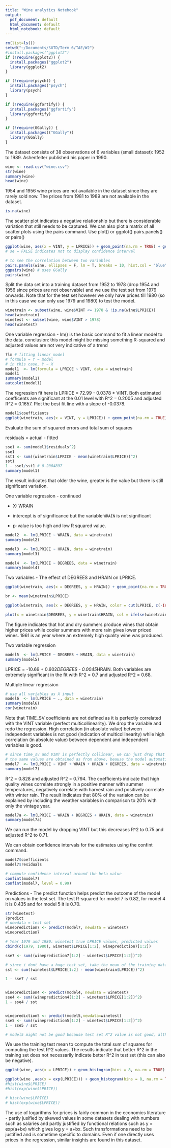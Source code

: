 ```yaml
---
title: "Wine analytics Notebook"
output:
  pdf_document: default
  html_document: default
  html_notebook: default
---
```

```r
rm(list=ls())
setwd("~/Documents/SUTD/Term 6/TAE/W2")
#install.packages("ggplot2")
if (!require(ggplot2)) {
  install.packages("ggplot2")
  library(ggplot2)
}

if (!require(psych)) {
  install.packages("psych")
  library(psych)
}

if (!require(ggfortify)) {
  install.packages("ggfortify")
  library(ggfortify)
}

if (!require(GGally)) {
  install.packages(("GGally"))
  library(GGally)
}

```
The dataset consists of 38 observations of 6 variables (small dataset): 1952 to 1989. Ashenfelter published his paper in 1990.
```r
wine <- read.csv("wine.csv")
str(wine)
summary(wine)
head(wine)
```

1954 and 1956 wine prices are not available in the dataset since they are rarely sold now. The prices from 1981 to 1989 are not available in the dataset.

```r
is.na(wine)
```

The scatter plot indicates a negative relationship but there is considerable variation that still needs to be captured. We can also plot a matrix of all scatter plots using the pairs command.
Use plot() or ggplot()
    pairs.panels() or pairs()
```r
ggplot(wine, aes(x = VINT, y = LPRICE)) + geom_point(na.rm = TRUE) + geom_smooth(method = "lm", na.rm = TRUE, se = FALSE)
# se = FALSE indicates not to display confidence interval

# to see the correlation between two variables
pairs.panels(wine, ellipses = F, lm = T, breaks = 10, hist.col = "blue") # uses Psych
ggpairs(wine) # uses GGally 
pairs(wine)
```

Split the data set into a training dataset from 1952 to 1978 (drop 1954 and 1956 since prices are not observable) and we use the test set from 1979 onwards. Note that for the test set however we only have prices till 1980 (so in this case we can only use 1979 and 1980) to test the model.

```r
winetrain <- subset(wine, wine$VINT <= 1978 & !is.na(wine$LPRICE))
head(winetrain)
winetest <- subset(wine, wine$VINT > 1978)
head(winetest)
```

One variable regression - lm() is the basic command to fit a linear model to the data.
conclusion: this model might be missing something
R-squared and adjusted values are not very indicative of a trend

```r
?lm # fitting linear model
# formula = Y ~ model
# in this case, Y ~ X
model1  <- lm(formula = LPRICE ~ VINT, data = winetrain)
model1
summary(model1)
autoplot(model1)
```

The regression fit here is LPRICE = 72.99 - 0.0378 * VINT. 
Both estimated coefficents are significant at the 0.01 level with R^2 = 0.2005 and adjusted R^2 = 0.1657.
Plot the best fit line with a slope of -0.0378.

```r
model1$coefficients
ggplot(winetrain, aes(x = VINT, y = LPRICE)) + geom_point(na.rm = TRUE) + geom_smooth(method = "lm", na.rm = TRUE, se = FALSE)
```

Evaluate the sum of squared errors and total sum of squares

residuals = actual - fitted
```r
sse1 <- sum(model1$residuals^2)
sse1
sst1 <- sum((winetrain$LPRICE - mean(winetrain$LPRICE))^2)
sst1
1 - sse1/sst1 # 0.2004897
summary(model1)
```

The result indicates that older the wine, greater is the value but there is still significant variation.

One variable regression - continued

- X: WRAIN

- intercept is of significance but the variable `WRAIN` is not significant

- p-value is too high and low R squared value.
```r
model2  <- lm(LPRICE ~ WRAIN, data = winetrain)
summary(model2)
```
```r
model3  <- lm(LPRICE ~ HRAIN, data = winetrain)
summary(model3)
```
```r
model4  <- lm(LPRICE ~ DEGREES, data = winetrain)
summary(model4)
```
Two variables - The effect of DEGREES and HRAIN on LPRICE.
```r
ggplot(winetrain, aes(x = DEGREES, y = HRAIN)) + geom_point(na.rm = TRUE)

br <- mean(winetrain$LPRICE)

ggplot(winetrain, aes(x = DEGREES, y = HRAIN, color = cut(LPRICE, c(-Inf, -1.42, Inf)))) + geom_point(na.rm = TRUE) + scale_color_discrete(name = "LPRICE", labels = c("<= mean(LPrice)", "> mean(LPRICE)")) + geom_vline(xintercept = mean(winetrain$DEGREES), color = "blue", lwd = 1) + geom_hline(yintercept = mean(winetrain$HRAIN), color = "red", lwd = 1)

plot(x = winetrain$DEGREES, y = winetrain$HRAIN, col = ifelse(winetrain$LPRICE >= mean(winetrain$LPRICE), "red", "black"))
```
The figure indicates that hot and dry summers produce wines that obtain higher prices while cooler summers with more rain gives lower priced wines. 1961 is an year where an extremely high quality wine was produced.

Two variable regression
```r
model5  <- lm(LPRICE ~ DEGREES + HRAIN, data = winetrain)
summary(model5)
```
LPRICE = -10.69 + 0.602*DEGREES - 0.0045*HRAIN. Both variables are extremely significant in the fit with R^2 = 0.7 and adjusted R^2 = 0.68.

Multiple linear regression
```r
# use all variables as X input
model6  <- lm(LPRICE ~ ., data = winetrain)
summary(model6)
cor(winetrain)
```

Note that TIME_SV coefficients are not defined as it is perfectly correlated with the VINT variable (perfect multicollinearity). We drop the variable and redo the regression. High correlation (in absolute value) between independent variables is not good (indication of multicollinearity) while high correlation (in absolute value) between dependent and independent variables is good.

```r
# since time_sv and VINT is perfectly collinear, we can just drop that variable in our model
# the same values are obtained as from above, beause the model automatically drops the perfectly collinear variable
model7  <- lm(LPRICE ~ VINT + WRAIN + HRAIN + DEGREES, data = winetrain)
summary(model7)
```

R^2 = 0.828 and adjusted R^2 = 0.794. The coefficients indicate that high quality wines correlate strongly in a positive manner with summer temperatures, negatively correlate with harvest rain and positively correlate with winter rain. The result indicates that 80% of the variaion can be explained by including the weather variables in comparison to 20% with only the vintage year.

```r
model7a <- lm(LPRICE ~ WRAIN + DEGREES + HRAIN, data = winetrain)
summary(model7a)
```
We can run the model by dropping VINT but this decreases R^2 to 0.75 and adjusted R^2 to 0.71.

We can obtain confidence intervals for the estimates using the confint command.
```r
model7$coefficients
model7$residuals

# compute confidence interval around the beta value 
confint(model7)
confint(model7, level = 0.99)
```
Predictions - The predict function helps predict the outcome of the model on values in the test set. The test R-squared for model 7 is 0.82, for model 4 it is 0.435 and for model 5 it is 0.70.
```r
str(winetest)
?predict
# newdata = test set
wineprediction7 <- predict(model7, newdata = winetest)
wineprediction7

# Year 1979 and 1980: winetest true LPRICE values, predicted values
cbind(c(1979, 1980), winetest$LPRICE[1:2], wineprediction7[1:2])

sse7 <- sum((wineprediction7[1:2] - winetest$LPRICE[1:2])^2)

# since i dont have a huge test set, take the mean of the training data set for calculation purpose
sst <- sum((winetest$LPRICE[1:2] - mean(winetrain$LPRICE))^2)

1 - sse7 / sst


wineprediction4 <- predict(model4, newdata = winetest)
sse4 <- sum((wineprediction4[1:2] - winetest$LPRICE[1:2])^2)
1 - sse4 / sst


wineprediction5 <- predict(model5,newdata=winetest)
sse5 <- sum((wineprediction5[1:2] - winetest$LPRICE[1:2])^2)
1 - sse5 / sst

# model5 might not be good because test set R^2 value is not good, although it is decent in train set
```
We use the training test mean to compute the total sum of squares for computing the test R^2 values. The results indicate that better R^2 in the training set does not necessarily indicate better R^2 in test set (this can also be negative). 
```r
ggplot(wine, aes(x = LPRICE)) + geom_histogram(bins = 8, na.rm = TRUE)

ggplot(wine ,aes(x = exp(LPRICE))) + geom_histogram(bins = 8, na.rm = TRUE)
#hist(wine$LPRICE)
#hist(exp(wine$LPRICE))

# hist(wine$LPRICE)
# hist(exp(wine$LPRICE))
```
The use of logarithms for prices is fairly common in the economics literature - partly jusified by skewed values in some datasets dealing with numbers such as salaries and partly justified by functional relations such as y = exp(a+bx) which gives log y = a+bx. Such transformations need to be justified and is sometime specific to domains. Even if one directly uses prices in the regression, similar insights are found in this dataset. 
